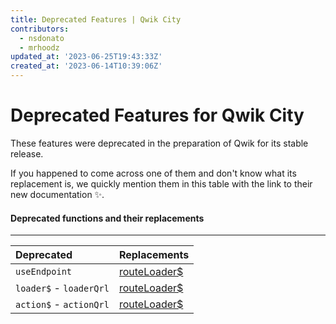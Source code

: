 ```yaml
---
title: Deprecated Features | Qwik City
contributors:
  - nsdonato
  - mrhoodz
updated_at: '2023-06-25T19:43:33Z'
created_at: '2023-06-14T10:39:06Z'
---
```


# Deprecated Features for Qwik City

These features were deprecated in the preparation of Qwik for its stable release.

If you happened to come across one of them and don't know what its replacement is, we quickly mention them in this table with the link to their new documentation ✨.

#### Deprecated functions and their replacements
----

| Deprecated   | Replacements
| :-------- | :-------
| `useEndpoint ` | [routeLoader$](https://qwik.dev/docs/route-loader/#routeloader)
| `loader$` - `loaderQrl` | [routeLoader$](https://qwik.dev/docs/route-loader/#routeloader)
| `action$` - `actionQrl`  | [routeLoader$](https://qwik.dev/docs/route-loader/#routeloader)
